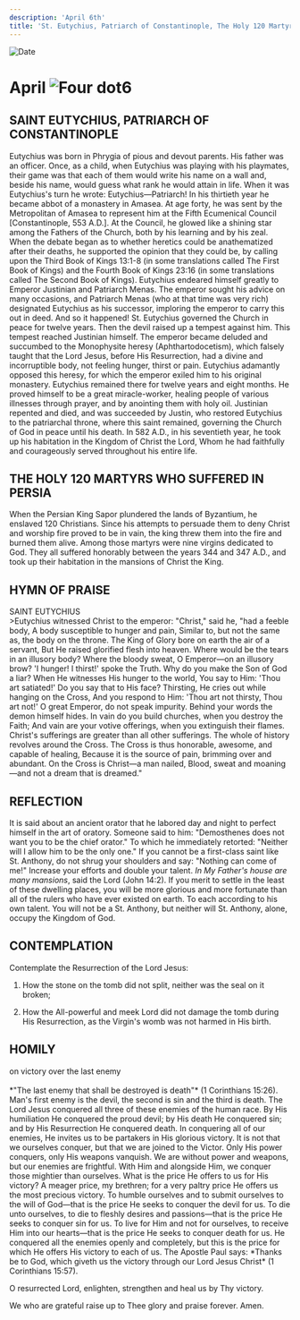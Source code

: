 ```yaml
---
description: 'April 6th'
title: 'St. Eutychius, Patriarch of Constantinople, The Holy 120 Martyrs who Suffered in Persia'
---
```


<RunningHead />
<Image src="/title-imprint.png" height={68} width={50} alt="Date" className="title-imprint"/>

# <div id="date">April <Image className="four-dot" src="/four-dot.png" height={15} width={15} alt="Four dot" />6</div>
 
## SAINT EUTYCHIUS, PATRIARCH OF CONSTANTINOPLE

Eutychius was born in Phrygia of pious and devout parents. His father was an officer. Once, as a child, when Eutychius was playing with his playmates, their game was that each of them would write his name on a wall and, beside his name, would guess what rank he would attain in life. When it was Eutychius's turn he wrote: Eutychius—Patriarch! In his thirtieth year he became abbot of a monastery in Amasea. At age forty, he was sent by the Metropolitan of Amasea to represent him at the Fifth Ecumenical Council [Constantinople, 553 A.D.]. At the Council, he glowed like a shining star among the Fathers of the Church, both by his learning and by his zeal. When the debate began as to whether heretics could be anathematized after their deaths, he supported the opinion that they could be, by calling upon the Third Book of Kings 13:1-8 (in some translations called The First Book of Kings) and the Fourth Book of Kings 23:16 (in some translations called The Second Book of Kings). Eutychius endeared himself greatly to Emperor Justinian and Patriarch Menas. The emperor sought his advice on many occasions, and Patriarch Menas (who at that time was very rich) designated Eutychius as his successor, imploring the emperor to carry this out in deed. And so it happened! St. Eutychius governed the Church in peace for twelve years. Then the devil raised up a tempest against him. This tempest reached Justinian himself. The emperor became deluded and succumbed to the Monophysite heresy (Aphthartodocetism), which falsely taught that the Lord Jesus, before His Resurrection, had a divine and incorruptible body, not feeling hunger, thirst or pain. Eutychius adamantly opposed this heresy, for which the emperor exiled him to his original monastery. Eutychius remained there for twelve years and eight months. He proved himself to be a great miracle-worker, healing people of various illnesses through prayer, and by anointing them with holy oil. Justinian repented and died, and was succeeded by Justin, who restored Eutychius to the patriarchal throne, where this saint remained, governing the Church of God in peace until his death. In 582 A.D., in his seventieth year, he took up his habitation in the Kingdom of Christ the Lord, Whom he had faithfully and courageously served throughout his entire life.

## THE HOLY 120 MARTYRS WHO SUFFERED IN PERSIA

When the Persian King Sapor plundered the lands of Byzantium, he enslaved 120 Christians. Since his attempts to persuade them to deny Christ and worship fire proved to be in vain, the king threw them into the fire and burned them alive. Among those martyrs were nine virgins dedicated to God. They all suffered honorably between the years 344 and 347 A.D., and took up their habitation in the mansions of Christ the King.


## HYMN OF PRAISE
<div style={{textAlign:'center', color:'crimson', fontWeight:'bold'}}>
SAINT EUTYCHIUS
</div>
>Eutychius witnessed Christ to the emperor:  
"Christ," said he, "had a feeble body,  
A body susceptible to hunger and pain,  
Similar to, but not the same as, the body on the throne.  
The King of Glory bore on earth the air of a servant,  
But He raised glorified flesh into heaven.  
Where would be the tears in an illusory body?  
Where the bloody sweat, O Emperor—on an illusory brow?  
'I hunger! I thirst!' spoke the Truth.  
Why do you make the Son of God a liar?  
When He witnesses His hunger to the world,  
You say to Him: 'Thou art satiated!' Do you say that to His face?  
Thirsting, He cries out while hanging on the Cross,  
And you respond to Him: 'Thou art not thirsty, Thou art not!'  
O great Emperor, do not speak impurity.  
Behind your words the demon himself hides.  
In vain do you build churches, when you destroy the Faith;  
And vain are your votive offerings, when you extinguish their flames.  
Christ's sufferings are greater than all other sufferings.  
The whole of history revolves around the Cross.  
The Cross is thus honorable, awesome, and capable of healing,  
Because it is the source of pain, brimming over and abundant.  
On the Cross is Christ—a man nailed,  
Blood, sweat and moaning—and not a dream that is dreamed."  


## REFLECTION

It is said about an ancient orator that he labored day and night to perfect himself in the art of oratory. Someone said to him: "Demosthenes does not want you to be the chief orator." To which he immediately retorted: "Neither will I allow him to be the only one." If you cannot be a first-class saint like St. Anthony, do not shrug your shoulders and say: "Nothing can come of me!" Increase your efforts and double your talent. *In My Father's house are many mansions*, said the Lord (John 14:2). If you merit to settle in the least of these dwelling places, you will be more glorious and more fortunate than all of the rulers who have ever existed on earth. To each according to his own talent. You will not be a St. Anthony, but neither will St. Anthony, alone, occupy the Kingdom of God.


## CONTEMPLATION

Contemplate the Resurrection of the Lord Jesus:

1. How the stone on the tomb did not split, neither was the seal on it broken;

2. How the All-powerful and meek Lord did not damage the tomb during His Resurrection, as the Virgin's womb was not harmed in His birth.


## HOMILY
<div style={{textAlign:'center', color:'crimson', fontWeight:'bold'}}>
on victory over the last enemy
</div><br />
<div style={{textAlign:'right'}}>
*"The last enemy that shall be destroyed is death"* (1 Corinthians 15:26).
</div>
Man's first enemy is the devil, the second is sin and the third is death. The Lord Jesus conquered all three of these enemies of the human race. By His humiliation He conquered the proud devil; by His death He conquered sin; and by His Resurrection He conquered death. In conquering all of our enemies, He invites us to be partakers in His glorious victory. It is not that we ourselves conquer, but that we are joined to the Victor. Only His power conquers, only His weapons vanquish. We are without power and weapons, but our enemies are frightful. With Him and alongside Him, we conquer those mightier than ourselves. What is the price He offers to us for His victory? A meager price, my brethren; for a very paltry price He offers us the most precious victory. To humble ourselves and to submit ourselves to the will of God—that is the price He seeks to conquer the devil for us. To die unto ourselves, to die to fleshly desires and passions—that is the price He seeks to conquer sin for us. To live for Him and not for ourselves, to receive Him into our hearts—that is the price He seeks to conquer death for us. He conquered all the enemies openly and completely, but this is the price for which He offers His victory to each of us. The Apostle Paul says: *Thanks be to God, which giveth us the victory through our Lord Jesus Christ* (1 Corinthians 15:57).

O resurrected Lord, enlighten, strengthen and heal us by Thy victory.

We who are grateful raise up to Thee glory and praise forever. Amen.